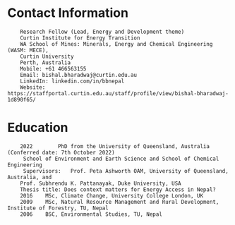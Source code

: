 # Contact Information
        Research Fellow (Lead, Energy and Development theme) 
        Curtin Institute for Energy Transition
        WA School of Mines: Minerals, Energy and Chemical Engineering (WASM: MECE),
        Curtin University
        Perth, Australia
        Mobile: +61 466563155
        Email: bishal.bharadwaj@curtin.edu.au 
        LinkedIn: linkedin.com/in/bbnepal
        Website: https://staffportal.curtin.edu.au/staff/profile/view/bishal-bharadwaj-1d890f65/ 
# Education 
        2022		PhD from the University of Queensland, Australia (Conferred date: 7th October 2022)
         School of Environment and Earth Science and School of Chemical Engineering
         Supervisors: 	Prof. Peta Ashworth OAM, University of Queensland, Australia, and 
        Prof. Subhrendu K. Pattanayak, Duke University, USA
        Thesis title: Does context matters for Energy Access in Nepal?  
        2016 	MSc, Climate Change, University College London, UK 			
        2009 	MSc, Natural Resource Management and Rural Development, Institute of Forestry, TU, Nepal
        2006 	BSC, Environmental Studies, TU, Nepal
